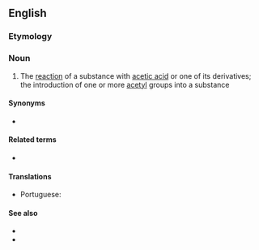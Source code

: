 {{also|acétylation}}

==English==

===Etymology===
{{suffix|en|acetylate|ion}}

===Noun===
{{en-noun}}

# {{lb|en|chemistry}} The [[reaction]] of a substance with [[acetic acid]] or one of its derivatives; the introduction of one or more [[acetyl]] groups into a substance

====Synonyms====
* {{l|en|ethanoylation}}

====Related terms====
* {{l|en|acetylate}}

====Translations====
{{trans-top|reaction of a substance with acetic acid}}
* Portuguese: {{t|pt|acetilação|f}}
{{trans-mid}}
{{trans-bottom}}

====See also====
* {{pedialite}}
* {{pedialite|Acetyl}}